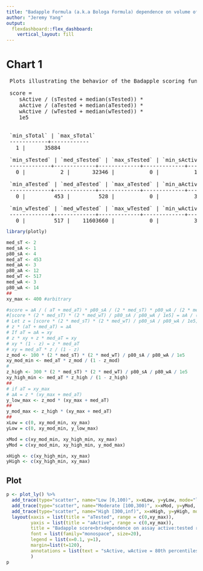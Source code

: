 ```yaml
---
title: "Badapple Formula (a.k.a Bologa Formula) dependence on volume of evidence"
author: "Jeremy Yang"
output: 
  flexdashboard::flex_dashboard:
    vertical_layout: fill
---
```


# Chart 1

<pre>
 Plots illustrating the behavior of the Badapple scoring function.

 score = 
	sActive / (sTested + median(sTested)) * 
	aActive / (aTested + median(aTested)) * 
	wActive / (wTested + median(wTested)) * 
	1e5 


 `min_sTotal` | `max_sTotal` 
 ------------+------------
   1 |      35884
 
 `min_sTested` | `med_sTested` | `max_sTested` | `min_sActive` | `med_sActive` | `max_sActive` 
 -------------+-------------+-------------+-------------+-------------+-------------
   0 |           2 |       32346 |           0 |           1 |       20074
 
 `min_aTested` | `med_aTested` | `max_aTested` | `min_aActive` | `med_aActive` | `max_aActive` 
 -------------+-------------+-------------+-------------+-------------+-------------
   0 |         453 |         528 |           0 |           3 |         508
 
 `min_wTested` | `med_wTested` | `max_wTested` | `min_wActive` | `med_wActive` | `max_wActive` 
 -------------+-------------+-------------+-------------+-------------+-------------
   0 |         517 |    11603660 |           0 |           3 |       93128
</pre>

```r
library(plotly)

med_sT <- 2
med_sA <- 1
p80_sA <- 4
med_aT <- 453
med_aA <- 3
p80_aA <- 12
med_wT <- 517
med_wA <- 3
p80_wA <- 14
##
xy_max <- 400 #arbitrary

#score = aA / ( aT + med_aT) * p80_sA / (2 * med_sT) * p80_wA / (2 * med_wT) * 100000;
#[score * (2 * med_sT) * (2 * med_wT) / p80_sA / p80_wA / 1e5] = aA / (aT + med_aT)
# Let z = [score * (2 * med_sT) * (2 * med_wT) / p80_sA / p80_wA / 1e5]
# z * (aT + med_aT) = aA
# If aT = aA = xy
# z * xy + z * med_aT = xy
# xy * (1 - z) = z * med_aT
# xy = med_aT * z / (1 - z)
z_mod <- 100 * (2 * med_sT) * (2 * med_wT) / p80_sA / p80_wA / 1e5
xy_mod_min <- med_aT * z_mod / (1 - z_mod)
#
z_high <- 300 * (2 * med_sT) * (2 * med_wT) / p80_sA / p80_wA / 1e5
xy_high_min <- med_aT * z_high / (1 - z_high)
##
# if aT = xy_max
# aA = z * (xy_max + med_aT)
y_low_max <- z_mod * (xy_max + med_aT)
##
y_mod_max <- z_high * (xy_max + med_aT)
##
xLow = c(0, xy_mod_min, xy_max) 
yLow = c(0, xy_mod_min, y_low_max)

xMod = c(xy_mod_min, xy_high_min, xy_max)
yMod = c(xy_mod_min, xy_high_min, y_mod_max)

xHigh <- c(xy_high_min, xy_max)
yHigh <- c(xy_high_min, xy_max)
```

## Plot

```r
p <- plot_ly() %>%
  add_trace(type="scatter", name="Low [0,100)", x=xLow, y=yLow, mode="lines", fill="tozeroy", fillcolor="green", line=list(color="green")) %>%
  add_trace(type="scatter", name="Moderate [100,300)", x=xMod, y=yMod, mode="lines", fill="tonexty", fillcolor="yellow", line=list(color="yellow")) %>%
  add_trace(type="scatter", name="High [300,inf)", x=xHigh, y=yHigh, mode="lines", fill="tonexty", fillcolor="red", line=list(color="red")) %>%
  layout(xaxis = list(title = "aTested", range = c(0,xy_max)), 
         yaxis = list(title = "aActive", range = c(0,xy_max)),
         title = "Badapple score<br>dependence on assay active:tested ratio",
         font = list(family="monospace", size=20),
         legend = list(x=0.1, y=1),
         margin=list(t=120),
         annotations = list(text = "sActive, wActive = 80th percentiles<br>sTested, wTested = medians<br>median_aTested = 453", showarrow=F, x=50, y=250, xanchor="left", font=list(size=12))
         )
p
``` 
